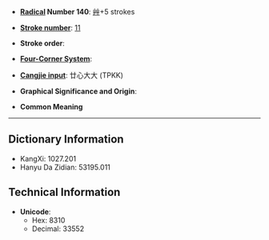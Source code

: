* '''[[Wiktionary:Chinese radical index| Radical]] Number 140''': [[Wiktionary:Chinese radical index 艸|艸]]+5 strokes

* '''[[Wiktionary:Chinese total strokes index|Stroke number]]''': [[Wiktionary:Chinese total strokes index 11|11]]

* '''Stroke order''': 

* '''[[Wiktionary:Chinese four corner index|Four-Corner System]]''': 

* '''[[Wiktionary:Chinese Cangjie index|Cangjie input]]''': 廿心大大 (TPKK)

* '''Graphical Significance and Origin''': 

* '''Common Meaning'''

----

== Dictionary Information ==

* KangXi: 1027.201
* Hanyu Da Zidian: 53195.011

== Technical Information ==

* '''Unicode''':
** Hex: 8310
** Decimal: 33552